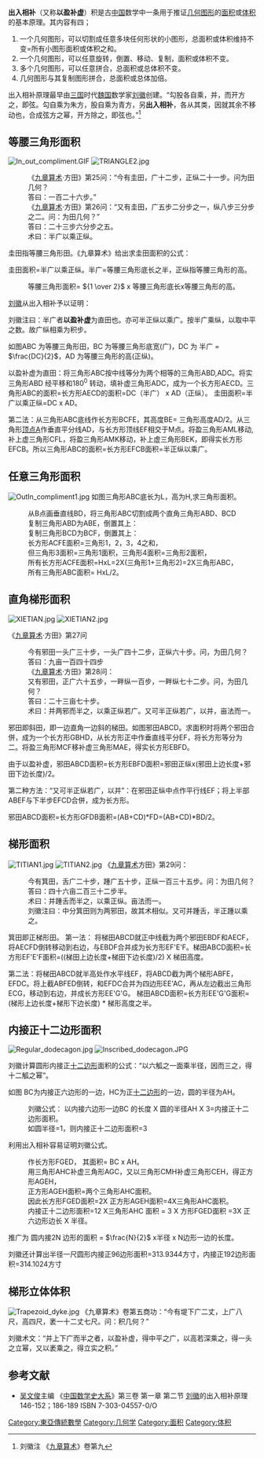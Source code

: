 '''出入相补'''（又称'''以盈补虚'''）积是古[[中国|中国]]数学中一条用于推证[[几何图形|几何图形]]的[[面积|面积]]或[[体积|体积]]的基本原理。其内容有四；
# 一个几何图形，可以切割成任意多块任何形状的小图形，总面积或体积维持不变=所有小图形面积或体积之和。
# 一个几何图形，可以任意旋转，倒置、移动、复制，面积或体积不变。
# 多个几何图形，可以任意拼合，总面积或总体积不变。
# 几何图形与其复制图形拼合，总面积或总体加倍。

出入相补原理最早由[[三国|三国]]时代[[魏国|魏国]]数学家[[刘徽|刘徽]]创建。“勾股各自乘，并，而开方之，即弦。勾自乘为朱方，股自乘为青方，另'''出入相补'''，各从其类，因就其余不移动也，合成弦方之幂，开方除之，即弦也。”<ref>刘徽注 《[[九章算术|九章算术]]》卷第九</ref>

==等腰三角形面积==
[[File:In_out_compliment.GIF|thumb]]
[[File:TRIANGLE2.jpg|thumb]]

:《[[九章算术|九章算术]]·方田》第25问：“今有圭田，广十二步，正纵二十一步。问为田几何？
:答曰：一百二十六步。”
:《[[九章算术|九章算术]]·方田》第26问：“又有圭田，广五步二分步之一，纵八步三分步之二。问：为田几何？”
:答曰：二十三步六分步之五。
:术曰：半广以乘正纵。

圭田指等腰三角形田。《九章算术》给出求圭田面积的公式：

圭田面积=半广以乘正纵。半广=等腰三角形底长之半，正纵指等腰三角形的高。

:  等腰三角形面积=   <math>{1 \over 2}</math> x 等腰三角形底长x等腰三角形的高。

[[刘徽|刘徽]]从出入相补予以证明：

刘徽注曰：半广者'''以盈补虚'''为直田也。亦可半正纵以乘广。按半广乘纵，以取中平之数。故广纵相乘为积步。

如图ABC 为等腰三角形田，BC 为等腰三角形底宽(广)，DC 为 半广 = <math> \frac{DC}{2} </math>，AD 为等腰三角形的高(正纵)。

以盈补虚为直田：将三角形ABC按中线等分为两个相等的三角形ABD,ADC。将实三角形ABD 经平移和180<sup>0</sup> 转动，填补虚三角形ADC，成为一个长方形AECD。三角形ABC的面积=长方形AECD的面积=DC（半广） x AD（正纵）。
圭田面积=半广以乘正纵=DC x AD。

第二法：从三角形ABC底线作长方形BCFE，其高度BE= 三角形高度AD/2。从三角形[[頂點_(幾何)|顶点]]A作垂直平分线AD，与长方形顶线EF相交于M点。将盈三角形AML移动,补上虚三角形CFL，将盈三角形AMK移动，补上虚三角形BEK，即得实长方形EFCB。所以三角形ABC的面积=长方形EFCB面积=半正纵以乘广。

==任意三角形面积==
[[File:OutIn_compliment1.jpg|thumb]]
如图三角形ABC底长为L，高为H,求三角形面积。

:从B点画垂直线BD，将三角形ABC切割成两个直角三角形ABD、BCD
:复制三角形ABD为ABE，倒置其上：
:复制三角形BCD为BCF，倒置其上：
:长方形ACFE面积=三角形1，2，3，4之和，
:但三角形3面积=三角形1面积，三角形4面积=三角形2面积，
:所有长方形ACFE面积=HxL=2X(三角形1+三角形2)=2X三角形ABC，
:所有三角形ABC面积= HxL/2。

==直角梯形面积==
[[File:XIETIAN.jpg|thumb]]
[[File:XIETIAN2.jpg|thumb]]

《[[九章算术|九章算术]]·方田》第27问

:今有邪田一头广三十步，一头广四十二步，正纵六十步。问，为田几何？
:答曰：九亩一百四十四步
:《[[九章算术|九章算术]]·方田》第28问：
:又有邪田，正广六十五步，一畔纵一百步，一畔纵七十二步。问，为田几何？
:答曰：二十三亩七十步。
:术曰：并两邪而半之，以乘正纵若广。又可半正纵若广，以并，亩法而一。

邪田即斜田，即一边直角一边斜的梯田。如图邪田ABCD。求面积时将两个邪田合併，成为一个长方形GBHD，从长方形正中作垂直线平分EF，将长方形等分为二。将盈三角形MCF移补虚三角形MAE，得实长方形EBFD。

由于以盈补虚，邪田ABCD面积=长方形EBFD面积=邪田正纵x(邪田上边长度+邪田下边长度)/2。

第二种方法：“又可半正纵若广，以并”：在邪田正纵中点作平行线EF；将上半部ABEF与下半步EFCD合併，成为长方形。

邪田ABCD面积=长方形GFDB面积=(AB+CD)*FD=(AB+CD)*BD/2。

==梯形面积==
[[File:TITIAN1.jpg|thumb]]
[[File:TITIAN2.jpg|thumb]]
《[[九章算术|九章算术]]方田》第29问：
:今有箕田，舌广二十步，踵广五十步，正纵一百三十五步。问：为田几何？
:答曰：四十六亩二百三十二步半。
:术曰：并踵舌而半之，以乘正纵。亩法而一。
:刘徽注曰：中分箕田则为两邪田，故其术相似。又可并踵舌，半正踵以乘之。

箕田即正梯形田。
第一法：
将梯田ABCD就正中线截为两个邪田EBDF和AECF，将AECFD倒转移动到右边，与EBDF合并成为长方形EF'E'F。梯田ABCD面积=长方形EF'E'F面积=((梯田上边长度+梯田下边长度)/2) X 梯田高度。

第二法：将梯田ABCD就半高处作水平线EF，将ABCD截为两个梯形ABFE，EFDC。将上截ABFED倒转，和EFDC合并为四边形EE'AC，再从左边截出三角形ECG，移动到右边，并成长方形EE'G'G。
梯田ABCD面积=长方形EE'G'G面积=(梯形上边长度+梯形下边长度) * 梯形高度之半。
==内接正十二边形面积==
[[File:Regular_dodecagon.jpg|thumb]]
[[File:Inscribed_dodecagon.JPG|thumb]]

刘徽计算圆形内接正[[十二边形|十二边形]]面积的公式：“以六觚之一面乘半径，因而三之，得十二觚之幂”。

如图 BC为内接正六边形的一边，HC为正[[十二边形|十二边形]]的一边，圆的半径为AH。
:刘徽公式： 以内接六边形一边BC 的长度 X 圆的半径AH  X 3=内接正十二边形面积。
:如圆半径=1，则内接正十二边形面积=3
利用出入相补容易证明刘徽公式。

:作长方形FGED， 其面积= BC x AH。
:用三角形AHC补虚三角形AGC，又以三角形CMH补虚三角形CEH，得正方形AGEH，
:正方形AGEH面积=两个三角形AHC面积。
:因此长方形FGED面积=2X 正方形AGEH面积=4X三角形AHC面积。
:内接正十二边形面积=12 X三角形AHC 面积 = 3 X 方形FGED面积 =3X  正六边形边长 X 半径。

推广为 圆内接2N 边形的面积 =  <math> \frac{N}{2} </math> x半径 x N边形一边的长度。

刘徽还计算出半径一尺圆形内接正96边形面积=313.9344方寸，内接正192边形面积=314.1024方寸

==梯形立体体积==
[[File:Trapezoid_dyke.jpg|thumb]]
《九章算术》卷第五商功：“今有堤下广二丈，上广八尺，高四尺，袤一十二丈七尺。问：积几何？”

刘徽术文：“并上下广而半之者，以盈补虚，得中平之广，以高若深乘之，得一头之立幂，又以袤乘之，得立实之积。”

==参考文献==
<div class="references-small">
<references />
</div>
*[[吴文俊|吴文俊]]主编 《[[中国数学史大系|中国数学史大系]]》第三卷 第一章 第二节 [[刘徽|刘徽]]的出入相补原理  146-152；186-189 ISBN 7-303-04557-0/O
{{中国数学史}}
[[Category:東亞傳統數學|Category:東亞傳統數學]]
[[Category:几何学|Category:几何学]]
[[Category:面积|Category:面积]]
[[Category:体积|Category:体积]]